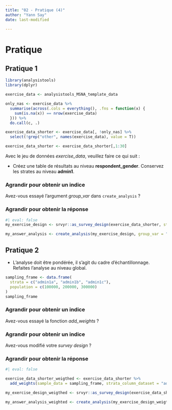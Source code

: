 ```yaml
---
title: "02 - Pratique (4)"
author: "Yann Say"
date: last-modified

---
```

# Pratique

## Pratique 1

```r
library(analysistools)
library(dplyr)
```


```r
exercise_data <- analysistools_MSNA_template_data

only_nas <- exercise_data %>%
  summarise(across(.cols = everything(), .fns = function(x) {
    sum(is.na(x)) == nrow(exercise_data)
  })) %>%
  do.call(c, .)

exercise_data_shorter <- exercise_data[, !only_nas] %>%
  select(!grep("other", names(exercise_data), value = T))

exercise_data_shorter <- exercise_data_shorter[,1:30]
```


Avec le jeu de données *exercise_data*, veuillez faire ce qui suit :

- Créez une table de résultats au niveau **respondent_gender**. Conservez les strates au niveau **admin1**.

::: {.callout-note collapse="true" appearance="minimal"}
### Agrandir pour obtenir un indice

Avez-vous essayé l'argument *group_var* dans `create_analysis` ?
:::

::: {.callout-tip collapse="true" appearance="minimal"}
### Agrandir pour obtenir la réponse


```r
#| eval: false
my_exercise_design <- srvyr::as_survey_design(exercise_data_shorter, strata = "admin1") 

my_answer_analysis <- create_analysis(my_exercise_design, group_var = "respondent_gender", sm_separator = "/")

```
:::

## Pratique 2

- L'analyse doit être pondérée, il s'agit du cadre d'échantillonnage. Refaites l'analyse au niveau global.

```r
sampling_frame <- data.frame(
  strata = c("admin1a", "admin1b", "admin1c"),
  population = c(100000, 200000, 300000)
)
sampling_frame
```

::: {.callout-note collapse="true" appearance="minimal"}
### Agrandir pour obtenir un indice

Avez-vous essayé la fonction *add_weights* ?
:::

::: {.callout-note collapse="true" appearance="minimal"}
### Agrandir pour obtenir un indice

Avez-vous modifié votre *survey design* ?
:::

::: {.callout-tip collapse="true" appearance="minimal"}
### Agrandir pour obtenir la réponse


```r
#| eval: false

exercise_data_shorter_weigthed <- exercise_data_shorter %>% 
  add_weights(sample_data = sampling_frame, strata_column_dataset = "admin1", strata_column_sample = "strata", population_column = "population")

my_exercise_design_weigthed <- srvyr::as_survey_design(exercise_data_shorter_weigthed, strata = "admin1", weights = "weights") 

my_answer_analysis_weighted <- create_analysis(my_exercise_design_weigthed, sm_separator = "/")

```
:::
